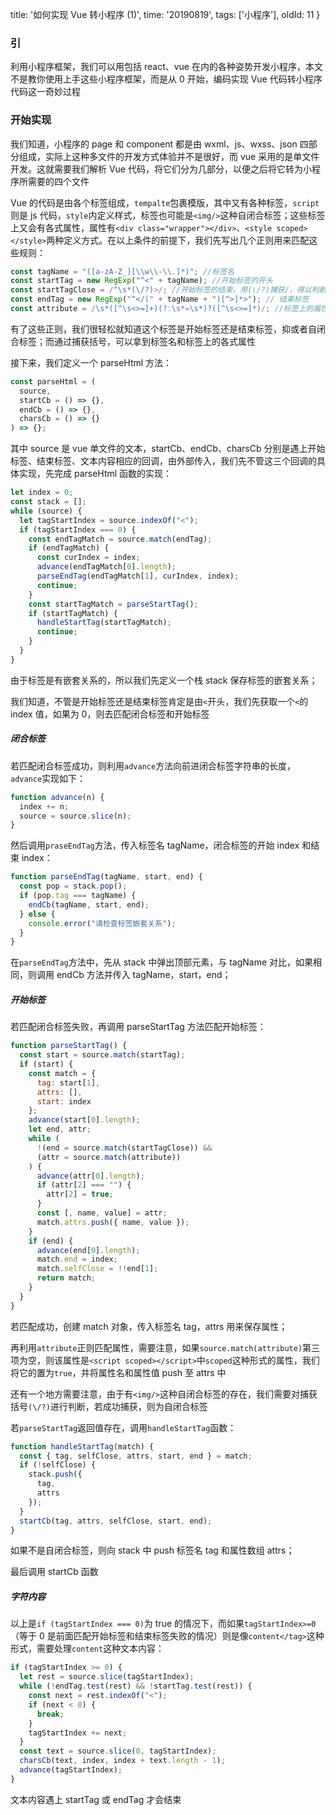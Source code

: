   title: '如何实现 Vue 转小程序 (1)',
  time: '20190819',
  tags: ['小程序'],
  oldId: 11
}

### 引

利用小程序框架，我们可以用包括 react、vue 在内的各种姿势开发小程序，本文不是教你使用上手这些小程序框架，而是从 0 开始，编码实现 Vue 代码转小程序代码这一奇妙过程

### 开始实现

我们知道，小程序的 page 和 component 都是由 wxml、js、wxss、json 四部分组成，实际上这种多文件的开发方式体验并不是很好，而 vue 采用的是单文件开发。这就需要我们解析 Vue 代码，将它们分为几部分，以便之后将它转为小程序所需要的四个文件

Vue 的代码是由各个标签组成，`tempalte`包裹模版，其中又有各种标签，`script`则是 js 代码，`style`内定义样式，标签也可能是`<img/>`这种自闭合标签；这些标签上又会有各式属性，属性有`<div class="wrapper"></div>`、`<style scoped></style>`两种定义方式。在以上条件的前提下，我们先写出几个正则用来匹配这些规则：

```js
const tagName = "([a-zA-Z_][\\w\\-\\.]*)"; //标签名
const startTag = new RegExp("^<" + tagName); //开始标签的开头
const startTagClose = /^\s*(\/?)>/; //开始标签的结束，用(\/?)捕获/，得以判断是否为自闭合标签
const endTag = new RegExp("^</(" + tagName + ")[^>]*>"); // 结束标签
const attribute = /\s*([^\s<>=]+)(?:\s*=\s*)?([^\s<>=]*)/; //标签上的属性
```

有了这些正则，我们很轻松就知道这个标签是开始标签还是结束标签，抑或者自闭合标签；而通过捕获括号，可以拿到标签名和标签上的各式属性

接下来，我们定义一个 parseHtml 方法：

```js
const parseHtml = (
  source,
  startCb = () => {},
  endCb = () => {},
  charsCb = () => {}
) => {};
```

其中 source 是 vue 单文件的文本，startCb、endCb、charsCb 分别是遇上开始标签、结束标签、文本内容相应的回调，由外部传入，我们先不管这三个回调的具体实现，先完成 parseHtml 函数的实现：

```js
let index = 0;
const stack = [];
while (source) {
  let tagStartIndex = source.indexOf("<");
  if (tagStartIndex === 0) {
    const endTagMatch = source.match(endTag);
    if (endTagMatch) {
      const curIndex = index;
      advance(endTagMatch[0].length);
      parseEndTag(endTagMatch[1], curIndex, index);
      continue;
    }
    const startTagMatch = parseStartTag();
    if (startTagMatch) {
      handleStartTag(startTagMatch);
      continue;
    }
  }
}
```

由于标签是有嵌套关系的，所以我们先定义一个栈 stack 保存标签的嵌套关系；

我们知道，不管是开始标签还是结束标签肯定是由`<`开头，我们先获取一个`<`的 index 值，如果为 0，则去匹配闭合标签和开始标签

##### 闭合标签

若匹配闭合标签成功，则利用`advance`方法向前进闭合标签字符串的长度，`advance`实现如下：

```js
function advance(n) {
  index += n;
  source = source.slice(n);
}
```

然后调用`praseEndTag`方法，传入标签名 tagName，闭合标签的开始 index 和结束 index：

```js
function parseEndTag(tagName, start, end) {
  const pop = stack.pop();
  if (pop.tag === tagName) {
    endCb(tagName, start, end);
  } else {
    console.error("请检查标签嵌套关系");
  }
}
```

在`parseEndTag`方法中，先从 stack 中弹出顶部元素，与 tagName 对比，如果相同，则调用 endCb 方法并传入 tagName，start，end；

##### 开始标签

若匹配闭合标签失败，再调用 parseStartTag 方法匹配开始标签：

```js
function parseStartTag() {
  const start = source.match(startTag);
  if (start) {
    const match = {
      tag: start[1],
      attrs: [],
      start: index
    };
    advance(start[0].length);
    let end, attr;
    while (
      !(end = source.match(startTagClose)) &&
      (attr = source.match(attribute))
    ) {
      advance(attr[0].length);
      if (attr[2] === "") {
        attr[2] = true;
      }
      const [, name, value] = attr;
      match.attrs.push({ name, value });
    }
    if (end) {
      advance(end[0].length);
      match.end = index;
      match.selfClose = !!end[1];
      return match;
    }
  }
}
```

若匹配成功，创建 match 对象，传入标签名 tag，attrs 用来保存属性；

再利用`attribute`正则匹配属性，需要注意，如果`source.match(attribute)`第三项为空，则该属性是`<script scoped></script>`中`scoped`这种形式的属性，我们将它的置为`true`，并将属性名和属性值 push 至 attrs 中

还有一个地方需要注意，由于有`<img/>`这种自闭合标签的存在，我们需要对捕获括号`(\/?)`进行判断，若成功捕获，则为自闭合标签

若`parseStartTag`返回值存在，调用`handleStartTag`函数：

```js
function handleStartTag(match) {
  const { tag, selfClose, attrs, start, end } = match;
  if (!selfClose) {
    stack.push({
      tag,
      attrs
    });
  }
  startCb(tag, attrs, selfClose, start, end);
}
```

如果不是自闭合标签，则向 stack 中 push 标签名 tag 和属性数组 attrs；

最后调用 startCb 函数

##### 字符内容

以上是`if (tagStartIndex === 0)`为 true 的情况下，而如果`tagStartIndex>=0`（等于 0 是前面匹配开始标签和结束标签失败的情况）则是像`content</tag>`这种形式，需要处理`content`这种文本内容：

```js
if (tagStartIndex >= 0) {
  let rest = source.slice(tagStartIndex);
  while (!endTag.test(rest) && !startTag.test(rest)) {
    const next = rest.indexOf("<");
    if (next < 0) {
      break;
    }
    tagStartIndex += next;
  }
  const text = source.slice(0, tagStartIndex);
  charsCb(text, index, index + text.length - 1);
  advance(tagStartIndex);
}
```

文本内容遇上 startTag 或 endTag 才会结束
